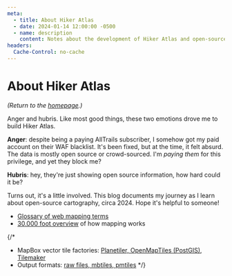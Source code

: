 ```yaml
---
meta:
  - title: About Hiker Atlas
  - date: 2024-01-14 12:00:00 -0500
  - name: description
    content: Notes about the development of Hiker Atlas and open-source cartography in general.
headers:
  Cache-Control: no-cache
---
```


# About Hiker Atlas

_(Return to the [homepage](/).)_

Anger and hubris. Like most good things, these two emotions drove me to build Hiker Atlas.

**Anger**: despite being a paying AllTrails subscriber, I somehow got my paid account on their WAF blacklist. It's been fixed, but at the time, it felt absurd. The data is mostly open source or crowd-sourced. I'm _paying them_ for this privilege, and yet they block me?

**Hubris**: hey, they're just showing open source information, how hard could it be?

Turns out, it's a little involved. This blog documents my journey as I learn about open-source cartography, circa 2024. Hope it's helpful to someone!

- [Glossary of web mapping terms](/blog/glossary)
- [30,000 foot overview](/blog/mapping-overview) of how mapping works

{/*
- MapBox vector tile factories: [Planetiler, OpenMapTiles (PostGIS), Tilemaker](/blog/planetiler-vs-openmaptiles-postgis-vs-tilemaker)
- Output formats: [raw files, mbtiles, pmtiles](/blog/mbtiles-vs-pmtiles)
    */}
